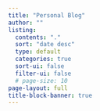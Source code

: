 ```yaml
---
title: "Personal Blog"
author: ""
listing:
  contents: "."
  sort: "date desc"
  type: default
  categories: true
  sort-ui: false
  filter-ui: false
  # page-size: 10
page-layout: full
title-block-banner: true
---
```



